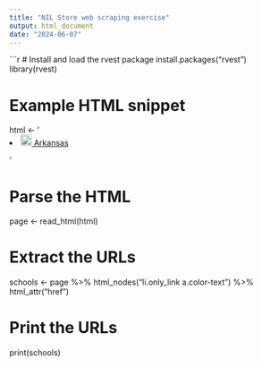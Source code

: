 ```yaml
---
title: "NIL Store web scraping exercise"
output: html_document
date: "2024-06-07"
---
```





```r

# Install and load the rvest package
install.packages("rvest")
library(rvest)

# Example HTML snippet
html <- '<li class="only_link">
            <a class="color-text" href="https://arkansas.nil.store/">
                <img width="20" height="auto" src="//nil.store/cdn/shop/files/Arkansas.png?v=1704157843"> Arkansas
            </a>
         </li>'

# Parse the HTML
page <- read_html(html)

# Extract the URLs
schools <- page %>%
  html_nodes("li.only_link a.color-text") %>%
  html_attr("href")

# Print the URLs
print(schools)



